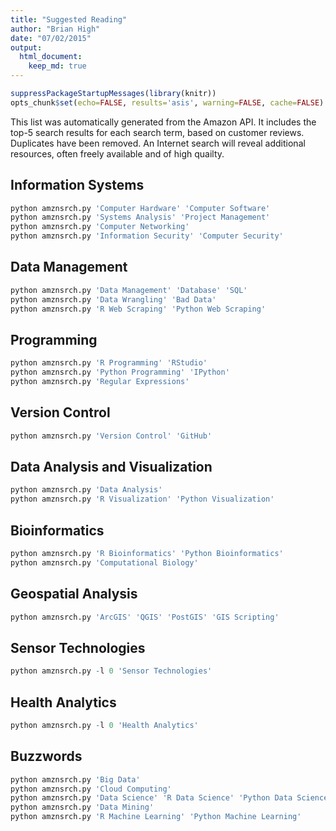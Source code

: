 ```yaml
---
title: "Suggested Reading"
author: "Brian High"
date: "07/02/2015"
output:
  html_document:
    keep_md: true
---
```


```r
suppressPackageStartupMessages(library(knitr))
opts_chunk$set(echo=FALSE, results='asis', warning=FALSE, cache=FALSE)
```

This list was automatically generated from the Amazon API. It includes
the top-5 search results for each search term, based on customer reviews.
Duplicates have been removed. An Internet search will reveal additional 
resources, often freely available and of high quailty.

## Information Systems

```r
python amznsrch.py 'Computer Hardware' 'Computer Software'
python amznsrch.py 'Systems Analysis' 'Project Management'
python amznsrch.py 'Computer Networking'
python amznsrch.py 'Information Security' 'Computer Security'
```

## Data Management
```r
python amznsrch.py 'Data Management' 'Database' 'SQL'
python amznsrch.py 'Data Wrangling' 'Bad Data'
python amznsrch.py 'R Web Scraping' 'Python Web Scraping'
```

## Programming
```r
python amznsrch.py 'R Programming' 'RStudio'
python amznsrch.py 'Python Programming' 'IPython'
python amznsrch.py 'Regular Expressions'
```

## Version Control
```r
python amznsrch.py 'Version Control' 'GitHub'
```

## Data Analysis and Visualization
```r
python amznsrch.py 'Data Analysis'
python amznsrch.py 'R Visualization' 'Python Visualization'
```

## Bioinformatics
```r
python amznsrch.py 'R Bioinformatics' 'Python Bioinformatics'
python amznsrch.py 'Computational Biology'
```

## Geospatial Analysis
```r
python amznsrch.py 'ArcGIS' 'QGIS' 'PostGIS' 'GIS Scripting'
```

## Sensor Technologies
```r
python amznsrch.py -l 0 'Sensor Technologies'
```

## Health Analytics
```r
python amznsrch.py -l 0 'Health Analytics'
```

## Buzzwords
```r
python amznsrch.py 'Big Data'
python amznsrch.py 'Cloud Computing'
python amznsrch.py 'Data Science' 'R Data Science' 'Python Data Science'
python amznsrch.py 'Data Mining'
python amznsrch.py 'R Machine Learning' 'Python Machine Learning'
```
